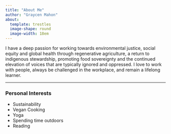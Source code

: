 ```yaml
---
title: "About Me"
author: "Graycen Mahon"
about:
  template: trestles
  image-shape: round
  image-width: 18em
---
```



I have a deep passion for working towards environmental justice, social equity and global health through regenerative agriculture, a return to indigenous stewardship, promoting food sovereignty and the continued elevation of voices that are typically ignored and oppressed. I love to work with people, always be challenged in the workplace, and remain a lifelong learner. 

--------------

<body>
  <h3>Personal Interests</h3>
    <ul>
      <li>Sustainability</li>
      <li>Vegan Cooking</li>
      <li>Yoga</li>
      <li>Spending time outdoors</li>
      <li>Reading</li>
    </ul>
</body>
